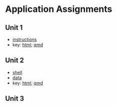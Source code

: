 # Application Assignments {.unnumbered}

## Unit 1

- [instructions](/homework/week_01/hw_01.pdf) 
- key: [html](https://dionysus.psych.wisc.edu/610/hw1_key.html); [qmd](https://dionysus.psych.wisc.edu/610/hw1_key.qmd)

## Unit 2

- [shell]()
- [data]()
- key: [html](); [qmd]()

## Unit 3


